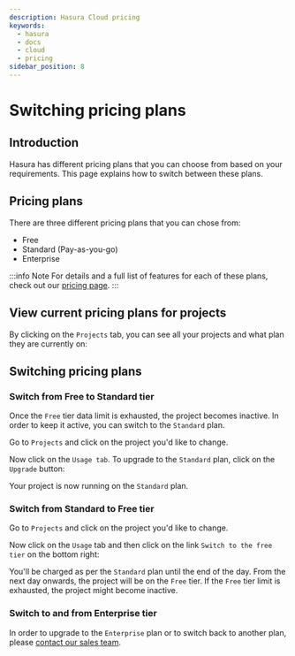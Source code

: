 ```yaml
---
description: Hasura Cloud pricing
keywords:
  - hasura
  - docs
  - cloud
  - pricing
sidebar_position: 8
---
```



# Switching pricing plans

## Introduction

Hasura has different pricing plans that you can choose from based on
your requirements. This page explains how to switch between these plans.

## Pricing plans

There are three different pricing plans that you can chose from:

-   Free
-   Standard (Pay-as-you-go)
-   Enterprise

:::info Note
For details and a full list of features for each of these plans, check
out our [pricing page](https://hasura.io/pricing/).
:::

## View current pricing plans for projects

By clicking on the `Projects` tab, you can see all your projects and
what plan they are currently on:

<Thumbnail
  src="/img/graphql/cloud/projects/project-pricing-plans.png"
  alt="Billing overview"
  width="1200px"
/>

## Switching pricing plans

### Switch from **Free** to **Standard** tier

Once the `Free` tier data limit is exhausted, the project becomes
inactive. In order to keep it active, you can switch to the `Standard`
plan.

Go to `Projects` and click on the project you'd like to change.

Now click on the `Usage tab`. To upgrade to the `Standard` plan, click
on the `Upgrade` button:

<Thumbnail
  src="/img/graphql/cloud/projects/upgrade-to-paid-plan.png"
  alt="Upgrade to the Standard plan"
  width="1200px"
/>

Your project is now running on the `Standard` plan.

### Switch from **Standard** to **Free** tier

Go to `Projects` and click on the project you'd like to change.

Now click on the `Usage` tab and then click on the link
`Switch to the free tier` on the bottom right:

<Thumbnail
  src="/img/graphql/cloud/projects/switch-to-free-plan.png"
  alt="Switch from Standard to Free tier"
  width="1200px"
/>

You'll be charged as per the `Standard` plan until the end of the day.
From the next day onwards, the project will be on the `Free` tier. If
the `Free` tier limit is exhausted, the project might become inactive.

### Switch to and from **Enterprise** tier

In order to upgrade to the `Enterprise` plan or to switch back to
another plan, please [contact our sales
team](https://hasura.io/contact-us/?type=hasuraenterprise).
